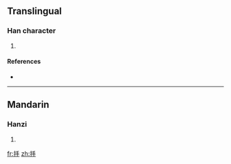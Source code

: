 ==Translingual==

===Han character===
{{Han char|rn=64|rad=手|as=04|sn=7|four=|canj=手手 (QQ)}}

# {{defn|Han|sort=手04}}

====References====
* {{Han ref|kx=0422.070|dkj=11892|dj=0770.020|hdz=31837.070|uh=6299|ud=25241}}

----

==Mandarin==

===Hanzi===
{{cmn-hanzi|pin=[[fū]] ([[fu1]]), [[pōu]] ([[pou1]]), [[póu]] ([[pou2]])|wg=fu<sup>1</sup>, p'ou<sup>1</sup>, p'ou<sup>2</sup>}}

# {{defn|Mandarin|sort=手04}}

[[fr:抙]]
[[zh:抙]]